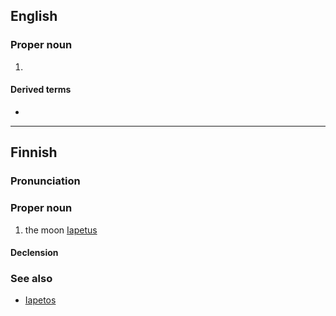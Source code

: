 ==English==

===Proper noun===
{{en-proper noun}}

# {{alternative spelling of|en|Iapetus}}

====Derived terms====
* {{l|en|Japetian}}

----

==Finnish==
{{wikipedia|lang=fi}}

===Pronunciation===
{{fi-pronunciation}}

===Proper noun===
{{fi-noun|proper=true}}

# {{lb|fi|astronomy}} the moon [[Iapetus]]

====Declension====
{{fi-decl-vastaus|n=sg|Japetu|a}}

===See also===
* [[Iapetos]]